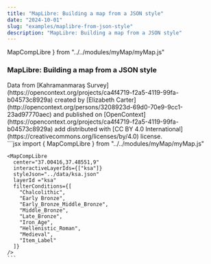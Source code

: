 ```yaml
---
title: "MapLibre: Building a map from a JSON style"
date: "2024-10-01"
slug: "examples/maplibre-from-json-style"
description: "MapLibre: Building a map from a JSON style"
---
```


  MapCompLibre
} from "../../modules/myMap/myMap.js"


### MapLibre: Building a map from a JSON style


<div className="row mt-3 mb-5 border-top border-bottom py-3">
  <div className="col-6">
    <MapCompLibre
      center="37.00416,37.48551,9"
      interactiveLayerIds={["ksa"]}
      styleJson="../data/ksa.json"
      layerId ="ksa"
      filterConditions={[
        "Chalcolithic",
        "Early Bronze",
        "Early_Bronze_Middle_Bronze",
        "Middle_Bronze",
        "Late_Bronze",
        "Iron_Age",
        "Hellenistic_Roman",
        "Medieval",
        "Item_Label"
      ]}
    />
    Data from [Kahramanmaraş Survey](https://opencontext.org/projects/ca4f4719-f2a5-4119-99fa-b04573c8929a) created by [Elizabeth Carter](http://opencontext.org/persons/3208923d-69d0-70e9-9cc1-23ad97770aec) and published on [OpenContext](https://opencontext.org/projects/ca4f4719-f2a5-4119-99fa-b04573c8929a) add distributed with [CC BY 4.0 International](https://creativecommons.org/licenses/by/4.0) license.

  </div>
  <div className="col-6">
    ```jsx
    import {
      MapCompLibre
    } from "../../modules/myMap/myMap.js"

    <MapCompLibre
      center="37.00416,37.48551,9"
      interactiveLayerIds={["ksa"]}
      styleJson="../data/ksa.json"
      layerId ="ksa"
      filterConditions={[
        "Chalcolithic",
        "Early Bronze",
        "Early_Bronze_Middle_Bronze",
        "Middle_Bronze",
        "Late_Bronze",
        "Iron_Age",
        "Hellenistic_Roman",
        "Medieval",
        "Item_Label"
      ]}
    />
    ```
  </div>
</div>
